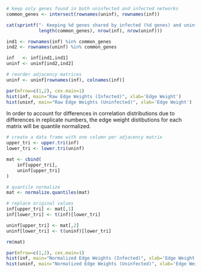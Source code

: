 ```r
# keep only genes found in both uninfected and infected networks
common_genes <- intersect(rownames(uninf), rownames(inf))

cat(sprintf("- Keeping %d genes shared by infected (%d genes) and uninfected (%d genes) networks.\n",
            length(common_genes), nrow(inf), nrow(uninf)))

ind1 <- rownames(inf) %in% common_genes
ind2 <- rownames(uninf) %in% common_genes

inf   <- inf[ind1,ind1]
uninf <- uninf[ind2,ind2]

# reorder adjacency matrices
uninf <- uninf[rownames(inf), colnames(inf)]
```

```r
par(mfrow=c(1,2), cex.main=1)
hist(inf, main="Raw Edge Weights (Infected)", xlab='Edge Weight')
hist(uninf, main="Raw Edge Weights (Uninfected)", xlab='Edge Weight')
```

In order to account for differences in correlation distributions due to
differences in replicate numbers, the edge weight distibutions for each matrix
will be quantile normalized.

```r
# create a data frame with one column per adjacency matrix
upper_tri <- upper.tri(inf)
lower_tri <- lower.tri(uninf)

mat <- cbind(
    inf[upper_tri],
    uninf[upper_tri]
)

# quantile normalize
mat <- normalize.quantiles(mat)

# replace original values
inf[upper_tri] <- mat[,1]
inf[lower_tri] <- t(inf)[lower_tri]

uninf[upper_tri] <- mat[,2]
uninf[lower_tri] <- t(uninf)[lower_tri]

rm(mat)
```

```r
par(mfrow=c(1,2), cex.main=1)
hist(inf, main="Normalized Edge Weights (Infected)", xlab='Edge Weight')
hist(uninf, main="Normalized Edge Weights (Uninfected)", xlab='Edge Weight')
```

